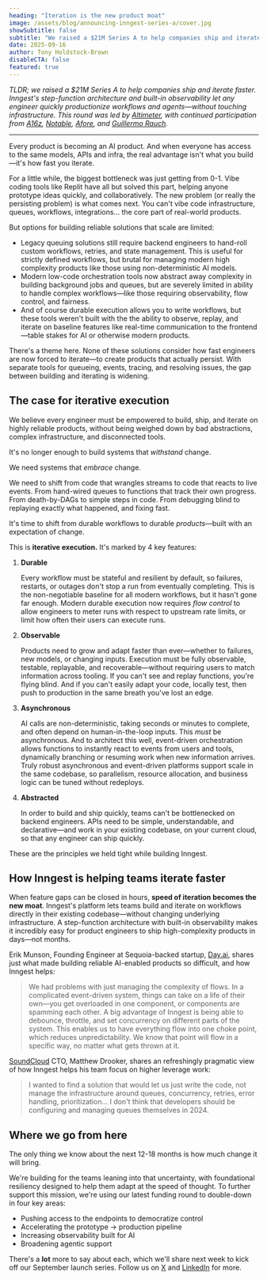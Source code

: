 ```yaml
---
heading: "Iteration is the new product moat"
image: /assets/blog/announcing-inngest-series-a/cover.jpg
showSubtitle: false
subtitle: "We raised a $21M Series A to help companies ship and iterate faster. Inngest's step-function architecture and built-in observability let any engineer quickly productionize workflows and agents—without touching infrastructure."
date: 2025-09-16
author: Tony Holdstock-Brown
disableCTA: false
featured: true
---
```


_*TLDR; we raised a $21M Series A to help companies ship and iterate faster. Inngest's step-function architecture and built-in observability let any engineer quickly productionize workflows and agents—without touching infrastructure. This round was led by [Altimeter](https://www.altimeter.com/home), with continued participation from [A16z](https://a16z.com/), [Notable](https://www.notablecap.com/), [Afore](https://www.afore.vc/), and [Guillermo Rauch](https://x.com/rauchg).*_

_____

Every product is becoming an AI product. And when everyone has access to the same models, APIs and infra, the real advantage isn't what you build—it's how fast you iterate. 

For a little while, the biggest bottleneck was just getting from 0-1. Vibe coding tools like Replit have all but solved this part, helping anyone prototype ideas quickly, and collaboratively. The new problem (or really the persisting problem) is what comes next. You can't vibe code infrastructure, queues, workflows, integrations… the core part of real-world products.

But options for building reliable solutions that scale are limited:

- Legacy queuing solutions still require backend engineers to hand-roll custom workflows, retries, and state management. This is useful for strictly defined workflows, but brutal for managing modern high complexity products like those using non-deterministic AI models.
- Modern low-code orchestration tools now abstract away complexity in building background jobs and queues, but are severely limited in ability to handle complex workflows—like those requiring observability, flow control, and fairness.
- And of course durable execution allows you to write workflows, but these tools weren't built with the the ability to observe, replay, and iterate on baseline features like real-time communication to the frontend—table stakes for AI or otherwise modern products.

There's a theme here. None of these solutions consider how fast engineers are now forced to iterate—to create products that actually persist. With separate tools for queueing, events, tracing, and resolving issues, the gap between building and iterating is widening.

## The case for iterative execution

We believe every engineer must be empowered to build, ship, and iterate on highly reliable products, without being weighed down by bad abstractions, complex infrastructure, and disconnected tools.

It's no longer enough to build systems that *withstand* change.

We need systems that *embrace* change.

We need to shift from code that wrangles streams to code that reacts to live events. From hand-wired queues to functions that track their own progress. From death-by-DAGs to simple steps in code. From debugging blind to replaying exactly what happened, and fixing fast.

It's time to shift from durable workflows to durable *products*—built with an expectation of change.

This is **iterative execution.** It's marked by 4 key features:

1. **Durable**
    
    Every workflow must be stateful and resilient by default, so failures, restarts, or outages don't stop a run from eventually completing. This is the non-negotiable baseline for all modern workflows, but it hasn't gone far enough. Modern durable execution now requires *flow control* to allow engineers to meter runs with respect to upstream rate limits, or limit how often their users can execute runs.
    
2. **Observable**
    
    Products need to grow and adapt faster than ever—whether to failures, new models, or changing inputs. Execution must be fully observable, testable, replayable, and recoverable—without requiring users to match information across tooling.  If you can't see and replay functions, you're flying blind. And if you can't easily adapt your code, locally test, then push to production in the same breath you've lost an edge.
    
3. **Asynchronous**
    
    AI calls are non-deterministic, taking seconds or minutes to complete, and often depend on human-in-the-loop inputs. This *must* be asynchronous. And to architect this well, event-driven orchestration allows functions to instantly react to events from users and tools, dynamically branching or resuming work when new information arrives. Truly robust asynchronous and event-driven platforms support scale in the same codebase, so parallelism, resource allocation, and business logic can be tuned without redeploys.
    

4. **Abstracted**
    
    In order to build and ship quickly, teams can't be bottlenecked on backend engineers. APIs need to be simple, understandable, and declarative—and work in your existing codebase, on your current cloud, so that any engineer can ship quickly.

These are the principles we held tight while building Inngest. 

## How Inngest is helping teams iterate faster

When feature gaps can be closed in hours, **speed of iteration becomes the new moat**. Inngest's platform lets teams build and iterate on workflows directly in their existing codebase—without changing underlying infrastructure. A step-function architecture with built-in observability makes it incredibly easy for product engineers to ship high-complexity products in days—not months. 

Erik Munson, Founding Engineer at Sequoia-backed startup, [Day.ai](/customers/day-ai), shares just what made building reliable AI-enabled products so difficult, and how Inngest helps:

> We had problems with just managing the complexity of flows. In a complicated event-driven system, things can take on a life of their own—you get overloaded in one component, or components are spamming each other. A big advantage of Inngest is being able to debounce, throttle, and set concurrency on different parts of the system. This enables us to have everything flow into one choke point, which reduces unpredictability. We know that point will flow in a specific way, no matter what gets thrown at it.
> 

[SoundCloud](/customers/soundcloud) CTO, Matthew Drooker, shares an refreshingly pragmatic view of how Inngest helps his team focus on higher leverage work:

> I wanted to find a solution that would let us just write the code, not manage the infrastructure around queues, concurrency, retries, error handling, prioritization... I don't think that developers should be configuring and managing queues themselves in 2024.
> 

## **Where we go from here**

The only thing we know about the next 12-18 months is how much change it will bring. 

We're building for the teams leaning into that uncertainty, with foundational resiliency designed to help them adapt at the speed of thought. To further support this mission, we're using our latest funding round to double-down in four key areas: 

- Pushing access to the endpoints to democratize control
- Accelerating the prototype → production pipeline
- Increasing observability built for AI
- Broadening agentic support

There's a **lot** more to say about each, which we'll share next week to kick off our September launch series. Follow us on [X](https://x.com/inngest) and [LinkedIn](https://www.linkedin.com/company/inngest-inc/) for more.